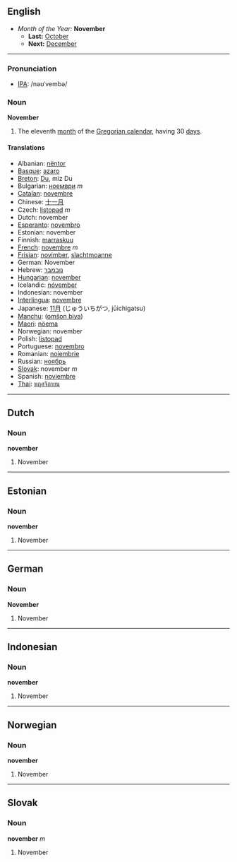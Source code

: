 ==English==
*''Month of the Year:'' '''November'''
**'''Last:''' [[October]]
**'''Next:''' [[December]]
----

===Pronunciation===
*[[w:IPA|IPA]]: /nəʊˈvembə/

===Noun===
'''November'''

#The eleventh [[month]] of the [[Gregorian calendar]], having 30 [[day]]s.

====Translations====
*Albanian: [[nëntor]]
*[[Basque]]: [[azaro]]
*[[Breton]]: [[Du]], miz Du
*Bulgarian: [[ноември]] ''m''
*[[Catalan]]: [[novembre]]
*Chinese: [[十一月]]
*Czech: [[listopad]] ''m''
*Dutch: november
*[[Esperanto]]: [[novembro]]
*Estonian: november
*Finnish: [[marraskuu]]
*[[French]]: [[novembre]] ''m''
*[[Frisian]]: [[novimber]], [[slachtmoanne]]
*German: November
*Hebrew: [[נובמבר]]
*[[Hungarian]]: [[november]]
*Icelandic: [[nóvember]]
*Indonesian: november
*[[Interlingua]]: [[novembre]]
*Japanese: [[11月]] (じゅういちがつ, jūichigatsu)
*[[Manchu]]: ([[omšon biya]])
*[[Maori]]: [[nöema]]
*Norwegian: november
*Polish: [[listopad]]
*Portuguese: [[novembro]]
*Romanian: [[noiembrie]]
*Russian: [[ноябрь]]
*[[Slovak]]: november ''m''
*Spanish: [[noviembre]]
*[[Thai]]: [[พฤศจิกายน]]

----
==Dutch==
===Noun===
'''november'''

#November

----
==Estonian==
===Noun===
'''november'''

#November

----
==German==
===Noun===
'''November'''

#November

----
==Indonesian==
===Noun===
'''november'''

#November

----
==Norwegian==
===Noun===
'''november'''

#November

----
==Slovak==
===Noun===
'''november''' ''m''

#November